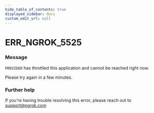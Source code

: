 ```yaml
---
hide_table_of_contents: true
displayed_sidebar: docs
custom_edit_url: null
---
```



# ERR_NGROK_5525

### Message

`PROVIDER` has throttled this application and cannot be reached right now.

Please try again in a few minutes.

### Further help

If you're having trouble resolving this error, please reach out to [support@ngrok.com](mailto:support@ngrok.com?subject=Help%20with%20ERR_NGROK_5525)

<ErrorDetails error="err_ngrok_5525" />
